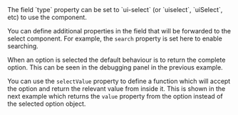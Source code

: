 
<Section code="ui-select">
  The field `type` property can be set to `ui-select` (or `uiselect`,
  `uiSelect`, etc) to use the <SelectLink/> component.

  <Example
    Component={Simple}
    code={SimpleSrc}
    highlightLines="5"
  />

  You can define additional properties in the field that will be forwarded
  to the select component.  For example, the `search` property is set here
  to enable searching.

  <Example
    Component={Search}
    code={SearchSrc}
    highlightLines="6"
  />

  When an option is selected the default behaviour is to return the complete
  option.  This can be seen in the debugging panel in the previous example.

  You can use the `selectValue` property to define a function which will
  accept the option and return the relevant value from inside it.  This is
  shown in the next example which returns the `value` property from the
  option instead of the selected option object.

  <Example
    Component={Select}
    code={SelectSrc}
    highlightLines="7"
  />
</Section>
